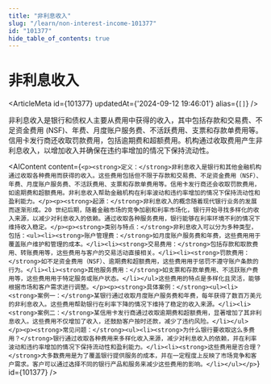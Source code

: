 ```yaml
---
title: "非利息收入"
slug: "/learn/non-interest-income-101377"
id: "101377"
hide_table_of_contents: true
---
```



# 非利息收入

<ArticleMeta id={101377} updatedAt={'2024-09-12 19:46:01'} alias={`[]`} />
<div className='border-solid border-b border-t-0 my-4 border-[var(--ifm-color-gray-300)]' />

非利息收入是银行和债权人主要从费用中获得的收入，其中包括存款和交易费、不足资金费用 (NSF)、年费、月度账户服务费、不活跃费用、支票和存款单费用等。信用卡发行商还收取罚款费用，包括逾期费和超额费用。机构通过收取费用产生非利息收入，以增加收入并确保在违约率增加的情况下保持流动性。

<AIContent content={`<p><strong>定义：</strong>非利息收入是银行和其他金融机构通过收取各种费用而获得的收入。这些费用包括但不限于存款和交易费、不足资金费用（NSF）、年费、月度账户服务费、不活跃费用、支票和存款单费用等。信用卡发行商还会收取罚款费用，如逾期费和超额费用。非利息收入帮助金融机构在利率波动和违约率增加的情况下保持流动性和盈利能力。</p><p><strong>起源：</strong>非利息收入的概念随着现代银行业务的发展而逐渐形成。20 世纪后期，随着金融市场的竞争加剧和利率市场化，银行开始寻找多样化的收入来源，以减少对利息收入的依赖。通过收取各种服务费用，银行能够在利率环境不利的情况下维持收入稳定。</p><p><strong>类别与特点：</strong>非利息收入可以分为多种类型，包括：<ul><li><strong>账户管理费：</strong>如月度账户服务费和年费，这些费用用于覆盖账户维护和管理的成本。</li><li><strong>交易费用：</strong>包括存款和取款费用、转账费用等，这些费用与客户的交易活动直接相关。</li><li><strong>罚款费用：</strong>如不足资金费用（NSF）、逾期费和超额费用，这些费用用于惩罚不遵守账户条款的行为。</li><li><strong>其他服务费用：</strong>如支票和存款单费用、不活跃账户费用等，这些费用用于特定服务或账户状态。</li></ul>这些费用的特点是多样化且灵活，能够根据市场和客户需求进行调整。</p><p><strong>具体案例：</strong><ul><li><strong>案例一：</strong>某银行通过收取月度账户服务费和年费，每年获得了数百万美元的非利息收入。这些费用帮助银行在利率下降的情况下维持了稳定的收入来源。</li><li><strong>案例二：</strong>某信用卡发行商通过收取逾期费和超额费用，显著增加了其非利息收入。这些费用不仅增加了收入，还鼓励客户按时还款，减少了违约风险。</li></ul></p><p><strong>常见问题：</strong><ul><li><strong>为什么银行要收取这么多费用？</strong>银行通过收取各种费用来多样化收入来源，减少对利息收入的依赖，并在利率波动和违约率增加的情况下保持流动性和盈利能力。</li><li><strong>这些费用是否合理？</strong>大多数费用是为了覆盖银行提供服务的成本，并在一定程度上反映了市场竞争和客户需求。客户可以通过选择不同的银行产品和服务来减少这些费用的影响。</li></ul></p>`} id={101377} />
